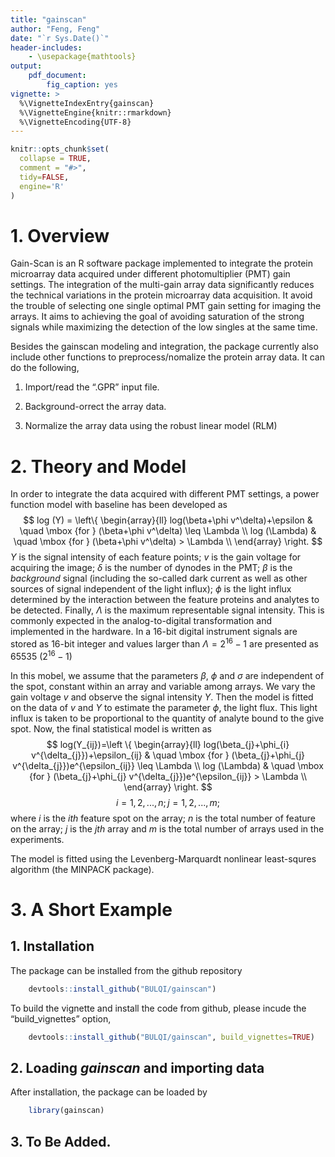 ```yaml
---
title: "gainscan"
author: "Feng, Feng"
date: "`r Sys.Date()`"
header-includes:
    - \usepackage{mathtools}
output: 
    pdf_document:
        fig_caption: yes
vignette: >
  %\VignetteIndexEntry{gainscan}
  %\VignetteEngine{knitr::rmarkdown}
  %\VignetteEncoding{UTF-8}
---
```


```r
knitr::opts_chunk$set(
  collapse = TRUE,
  comment = "#>",
  tidy=FALSE,
  engine='R'
)
```
# 1. Overview
  Gain-Scan is an R software package implemented to integrate the protein microarray data acquired under different photomultiplier (PMT) gain settings. The integration of the multi-gain array data significantly reduces the technical variations in the protein microarray data acquisition. It avoid the trouble of selecting one single optimal PMT gain setting for imaging the arrays. It aims to achieving the goal of avoiding saturation of the strong signals while maximizing the detection of the low singles at the same time.
	
  Besides the gainscan modeling and integration, the package currently also include other functions to preprocess/nomalize the protein array data. It can do the following,
  
   1. Import/read the ".GPR" input file.
   
   1. Background-orrect the array data.
   
   1. Normalize the array data using the robust linear model (RLM)
	
# 2. Theory and Model

  In order to integrate the data acquired with different PMT settings, a power function model with baseline has been developed as    
		$$ 
		log (Y) = \left\{
				\begin{array}{ll}
					log(\beta+\phi v^\delta)+\epsilon & \quad \mbox {for }  (\beta+\phi v^\delta) \leq \Lambda \\
					log (\Lambda) & \quad \mbox {for } (\beta+\phi v^\delta) > \Lambda \\
				\end{array}
			\right.
		$$
  $Y$ is the signal intensity of each feature points; $v$ is the gain voltage for acquiring the image; $\delta$ is the number of dynodes in the PMT; $\beta$ is the _background_ signal (including the so-called dark current as well as other sources of signal independent of the light influx); $\phi$ is the light influx determined by the interaction between the feature proteins and analytes to be detected. Finally, $\Lambda$ is the maximum representable signal intensity. This is commonly expected in the analog-to-digital transformation and implemented in the hardware. In a 16-bit digital instrument signals are stored as 16-bit integer and values larger than $\Lambda=2^{16}-1$ are presented as 65535 ($2^{16}-1$)

  In this mobel, we assume that the parameters $\beta$, $\phi$ and $\sigma$ are independent of the spot, constant within an array and variable among arrays. We vary the gain voltage $v$ and observe the signal intensity $Y$. Then the model is fitted on the data of $v$ and $Y$ to estimate the parameter $\phi$, the light flux. This light influx is taken to be proportional to the quantity of analyte bound to the give spot. Now, the final statistical model is written as 
		$$
			log(Y_{ij})=\left \{
			\begin{array}{ll}
					log(\beta_{j}+\phi_{i} v^{\delta_{j}})+\epsilon_{ij} & \quad \mbox {for }  (\beta_{j}+\phi_{j} v^{\delta_{j}})e^{\epsilon_{ij}} \leq \Lambda \\
					log (\Lambda) & \quad \mbox {for } (\beta_{j}+\phi_{j} v^{\delta_{j}})e^{\epsilon_{ij}} > \Lambda \\
				\end{array}
			\right.
		$$
		$$
			i=1,2,...,n; j=1,2,...,m;
		$$
  where $i$ is the $ith$ feature spot on the array; $n$ is the total number of feature on the array; $j$ is the $jth$ array and $m$ is the total number of arrays used in the experiments.
  
  The model is fitted using the Levenberg-Marquardt nonlinear least-squres algorithm (the MINPACK package).


# 3. A Short Example

## 1. Installation
  The package can be installed from the github repository
```r
	devtools::install_github("BULQI/gainscan")
```
To build the vignette and install the code from github, please incude the "build_vignettes" option,

```r
	devtools::install_github("BULQI/gainscan", build_vignettes=TRUE)
```
## 2. Loading _gainscan_ and importing data
  After installation, the package can be loaded by
```r
    library(gainscan)
```
## 3. To Be Added.